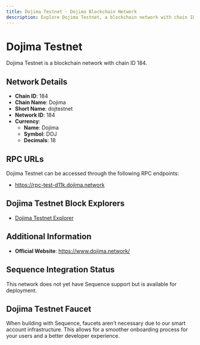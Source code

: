 ```yaml
--- 
title: Dojima Testnet - Dojima Blockchain Network
description: Explore Dojima Testnet, a blockchain network with chain ID 184. Learn about its native currency, Dojima, and how to interact with the network.
---
```


# Dojima Testnet

Dojima Testnet is a blockchain network with chain ID 184.

## Network Details

- **Chain ID**: 184
- **Chain Name**: Dojima
- **Short Name**: dojtestnet
- **Network ID**: 184
- **Currency**: 
  - **Name**: Dojima
  - **Symbol**: DOJ
  - **Decimals**: 18

## RPC URLs

Dojima Testnet can be accessed through the following RPC endpoints:

- https://rpc-test-d11k.dojima.network

## Dojima Testnet Block Explorers

- [Dojima Testnet Explorer](https://explorer-test.dojima.network)

## Additional Information

- **Official Website**: https://www.dojima.network/

## Sequence Integration Status

This network does not yet have Sequence support but is available for deployment.

## Dojima Testnet Faucet

When building with Sequence, faucets aren't necessary due to our smart account infrastructure. This allows for a smoother onboarding process for your users and a better developer experience.
